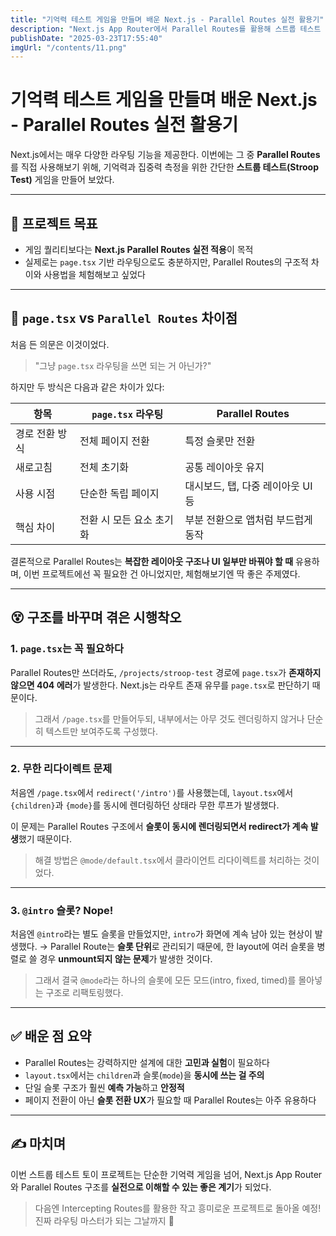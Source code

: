 ```yaml
---
title: "기억력 테스트 게임을 만들며 배운 Next.js - Parallel Routes 실전 활용기"
description: "Next.js App Router에서 Parallel Routes를 활용해 스트룹 테스트 게임을 만들며 얻은 경험과 교훈"
publishDate: "2025-03-23T17:55:40"
imgUrl: "/contents/11.png"
---
```


# 기억력 테스트 게임을 만들며 배운 Next.js - Parallel Routes 실전 활용기

Next.js에서는 매우 다양한 라우팅 기능을 제공한다.
이번에는 그 중 **Parallel Routes**를 직접 사용해보기 위해,
기억력과 집중력 측정을 위한 간단한 **스트룹 테스트(Stroop Test)** 게임을 만들어 보았다.

---

## 📌 프로젝트 목표

- 게임 퀄리티보다는 **Next.js Parallel Routes 실전 적용**이 목적
- 실제로는 `page.tsx` 기반 라우팅으로도 충분하지만, Parallel Routes의 구조적 차이와 사용법을 체험해보고 싶었다

---

## 🧩 `page.tsx` vs `Parallel Routes` 차이점

처음 든 의문은 이것이었다.

> "그냥 `page.tsx` 라우팅을 쓰면 되는 거 아닌가?"

하지만 두 방식은 다음과 같은 차이가 있다:

| 항목 | `page.tsx` 라우팅 | Parallel Routes |
|------|--------------------|------------------|
| 경로 전환 방식 | 전체 페이지 전환 | 특정 슬롯만 전환 |
| 새로고침 | 전체 초기화 | 공통 레이아웃 유지 |
| 사용 시점 | 단순한 독립 페이지 | 대시보드, 탭, 다중 레이아웃 UI 등 |
| 핵심 차이 | 전환 시 모든 요소 초기화 | 부분 전환으로 앱처럼 부드럽게 동작 |

결론적으로 Parallel Routes는 **복잡한 레이아웃 구조나 UI 일부만 바꿔야 할 때** 유용하며,
이번 프로젝트에선 꼭 필요한 건 아니었지만, 체험해보기엔 딱 좋은 주제였다.

---

## 😵 구조를 바꾸며 겪은 시행착오

### 1. `page.tsx`는 꼭 필요하다

Parallel Routes만 쓰더라도,
`/projects/stroop-test` 경로에 `page.tsx`가 **존재하지 않으면 404 에러**가 발생한다.
Next.js는 라우트 존재 유무를 `page.tsx`로 판단하기 때문이다.

> 그래서 `/page.tsx`를 만들어두되, 내부에서는 아무 것도 렌더링하지 않거나
> 단순히 텍스트만 보여주도록 구성했다.

---

### 2. 무한 리다이렉트 문제

처음엔 `/page.tsx`에서 `redirect('/intro')`를 사용했는데,
`layout.tsx`에서 `{children}`과 `{mode}`를 동시에 렌더링하던 상태라 무한 루프가 발생했다.

이 문제는 Parallel Routes 구조에서
**슬롯이 동시에 렌더링되면서 redirect가 계속 발생**했기 때문이다.

> 해결 방법은 `@mode/default.tsx`에서 클라이언트 리다이렉트를 처리하는 것이었다.

---

### 3. `@intro` 슬롯? Nope!

처음엔 `@intro`라는 별도 슬롯을 만들었지만,
`intro`가 화면에 계속 남아 있는 현상이 발생했다.
→ Parallel Route는 **슬롯 단위**로 관리되기 때문에,
한 layout에 여러 슬롯을 병렬로 쓸 경우 **unmount되지 않는 문제**가 발생한 것이다.

> 그래서 결국 `@mode`라는 하나의 슬롯에 모든 모드(intro, fixed, timed)를 몰아넣는 구조로 리팩토링했다.

---

## ✅ 배운 점 요약

- Parallel Routes는 강력하지만 설계에 대한 **고민과 실험**이 필요하다
- `layout.tsx`에서는 `children`과 슬롯(`mode`)을 **동시에 쓰는 걸 주의**
- 단일 슬롯 구조가 훨씬 **예측 가능**하고 **안정적**
- 페이지 전환이 아닌 **슬롯 전환 UX**가 필요할 때 Parallel Routes는 아주 유용하다

---

## ✍️ 마치며

이번 스트룹 테스트 토이 프로젝트는 단순한 기억력 게임을 넘어,
Next.js App Router와 Parallel Routes 구조를 **실전으로 이해할 수 있는 좋은 계기**가 되었다.

> 다음엔 Intercepting Routes를 활용한 작고 흥미로운 프로젝트로 돌아올 예정!
> 진짜 라우팅 마스터가 되는 그날까지 🚀
